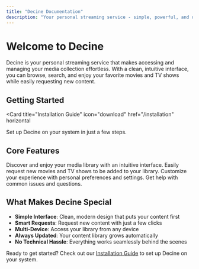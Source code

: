 ```yaml
---
title: "Decine Documentation"
description: "Your personal streaming service - simple, powerful, and user-friendly"
---
```


# Welcome to Decine

Decine is your personal streaming service that makes accessing and managing your media collection effortless. With a clean, intuitive interface, you can browse, search, and enjoy your favorite movies and TV shows while easily requesting new content.

## Getting Started

<Card
  title="Installation Guide"
  icon="download"
  href="/installation"
  horizontal
>
  Set up Decine on your system in just a few steps.
</Card>

## Core Features

<Columns cols={2}>
  <Card
    title="Browse & Watch"
    icon="play"
    href="/usage"
  >
    Discover and enjoy your media library with an intuitive interface.
  </Card>
  <Card
    title="Request Content"
    icon="plus"
    href="/requests"
  >
    Easily request new movies and TV shows to be added to your library.
  </Card>
  <Card
    title="User Settings"
    icon="gear"
    href="/configuration"
  >
    Customize your experience with personal preferences and settings.
  </Card>
  <Card
    title="Troubleshooting"
    icon="wrench"
    href="/troubleshooting"
  >
    Get help with common issues and questions.
  </Card>
</Columns>

## What Makes Decine Special

- **Simple Interface**: Clean, modern design that puts your content first
- **Smart Requests**: Request new content with just a few clicks
- **Multi-Device**: Access your library from any device
- **Always Updated**: Your content library grows automatically
- **No Technical Hassle**: Everything works seamlessly behind the scenes

Ready to get started? Check out our [Installation Guide](/installation) to set up Decine on your system.

